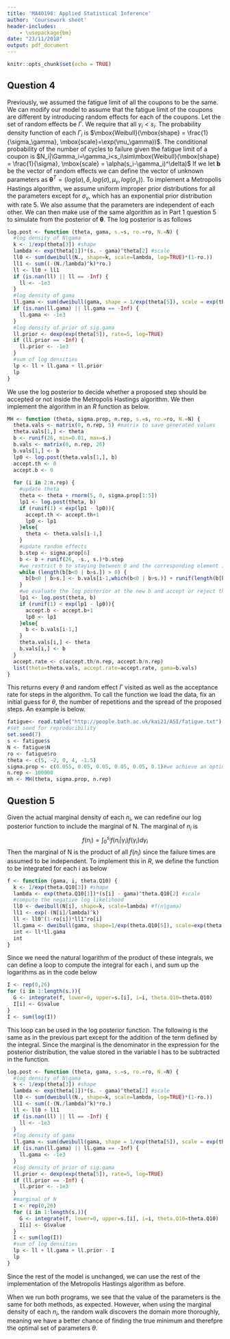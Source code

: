 ```yaml
---
title: 'MA40198: Applied Statistical Inference'
author: 'Coursework sheet'
header-includes:
    - \usepackage{bm}
date: "23/11/2018"
output: pdf_document
---
```


```r
knitr::opts_chunk$set(echo = TRUE)
```

## Question 4
Previously, we assumed the fatigue limit of all the coupons to be the same. We can modify our model to assume that the fatigue limit of the coupons are different by introducing random effects for each of the coupons. Let the set of random effects be $\Gamma$. We require that all $\gamma_i< s_i$. The probability density function of each $\Gamma_i$ is $\mbox{Weibull}(\mbox{shape} = \frac{1}{\sigma_\gamma}, \mbox{scale}=\exp(\mu_\gamma))$. The conditional probability of the number of cycles to failure given the fatigue limit of a coupon is  $N_i|\Gamma_i=\gamma_i<s_i\sim\mbox{Weibull}(\mbox{shape} = \frac{1}{\sigma}, \mbox{scale} = \alpha(s_i-\gamma_i)^\delta)$ If we let $\boldsymbol{b}$ be the vector of random effects we can define the vector of unknown parameters as $\boldsymbol{\theta}^T=(log(\alpha), \delta, log(\sigma), \mu_\gamma, log(\sigma_\gamma))$. To implement a Metropolis Hastings algorithm, we assume uniform improper prior distributions for all the parameters except for $\sigma_\gamma$, which has an exponential prior distribution with rate 5. We also assume that the parameters are independent of each other. We can then make use of the same algorithm as in Part 1 question 5 to simulate from the posterior of $\boldsymbol{\theta}$. The log posterior is as follows

```r
log.post <- function (theta, gama, s.=s, ro.=ro, N.=N) {
  #log density of N|gama
  k <- 1/exp(theta[3]) #shape
  lambda <- exp(theta[1])*(s. - gama)^theta[2] #scale
  ll0 <- sum(dweibull(N., shape=k, scale=lambda, log=TRUE)*(1-ro.))
  ll1 <- sum((-(N./lambda)^k)*ro.)
  ll <- ll0 + ll1
  if (is.nan(ll) || ll == -Inf) {
    ll <- -1e3
  }
  #log density of gama
  ll.gama <- sum(dweibull(gama, shape = 1/exp(theta[5]), scale = exp(theta[4]), log=TRUE))
  if (is.nan(ll.gama) || ll.gama == -Inf) {
    ll.gama <- -1e3
  }
  #log density of prior of sig.gama
  ll.prior <- dexp(exp(theta[5]), rate=5, log=TRUE)
  if (ll.prior == -Inf) {
    ll.prior <- -1e3
  }
  #sum of log densities
  lp <- ll + ll.gama + ll.prior
  lp
}
```

We use the log posterior to decide whether a proposed step should be accepted or not inside the Metropolis Hastings algorithm. We then implement the algorithm in an $R$ function as below.

```r
MH <- function (theta, sigma.prop, n.rep, s.=s, ro.=ro, N.=N) {
  theta.vals <- matrix(0, n.rep, 5) #matrix to save generated values
  theta.vals[1,] <- theta
  b <- runif(26, min=0.01, max=s.)
  b.vals <- matrix(0, n.rep, 26)
  b.vals[1,] <- b
  lp0 <- log.post(theta.vals[1,], b)
  accept.th <- 0
  accept.b <- 0
  
  for (i in 2:n.rep) {
    #update theta
    theta <- theta + rnorm(5, 0, sigma.prop[1:5])
    lp1 <- log.post(theta, b)
    if (runif(1) < exp(lp1 - lp0)){
      accept.th <- accept.th+1
      lp0 <- lp1
    }else{
      theta <- theta.vals[i-1,]
    }
    #update random effects
    b.step <- sigma.prop[6]
    b <- b + runif(26, -s., s.)*b.step
    #we restrict b to staying between 0 and the corresponding element in s
    while (length(b[b<0 | b>s.]) > 0) {
      b[b<0 | b>s.] <- b.vals[i-1,which(b<0 | b>s.)] + runif(length(b[b<0 | b>s.]), -s., s.)*b.step 
    }
    #we evaluate the log posterior at the new b and accept or reject the step
    lp1 <- log.post(theta, b)
    if (runif(1) < exp(lp1 - lp0)){
      accept.b <- accept.b+1
      lp0 <- lp1
    }else{
      b <- b.vals[i-1,]
    }
    theta.vals[i,] <- theta
    b.vals[i,] <- b
  }
  accept.rate <- c(accept.th/n.rep, accept.b/n.rep)
  list(theta=theta.vals, accept.rate=accept.rate, gama=b.vals)
}
```

This returns every $\theta$ and random effect $\Gamma$ visited as well as the acceptance rate for steps in the algorithm. To call the function we load the data, fix an initial guess for $\theta$, the number of repetitions and the spread of the proposed steps. An example is below.

```r
fatigue<- read.table("http://people.bath.ac.uk/kai21/ASI/fatigue.txt")
#set seed for reproducibility
set.seed(7)
s <- fatigue$s
N <- fatigue$N
ro <- fatigue$ro
theta <- c(5, -2, 0, 4, -1.5)
sigma.prop <- c(0.055, 0.05, 0.05, 0.05, 0.05, 0.1)#we achieve an optimal acceptance rate using these proposal standard deviations
n.rep <- 100000
mh <- MH(theta, sigma.prop, n.rep)
```

## Question 5
Given the actual marginal density of each $n_i$, we can redefine our log posterior function to include the marginal of N. The marginal of $n_i$ is
$$f(n_i)=\int_{0}^{s_i}f(n_i|\gamma_i)f(\gamma_i)d\gamma_i$$
Then the marginal of N is the product of all $f(n_i)$ since the failure times are assumed to be independent. To implement this in $R$, we define the function to be integrated for each i as below
```r
f <- function (gama, i, theta.Q10) {
  k <- 1/exp(theta.Q10[3]) #shape
  lambda <- exp(theta.Q10[1])*(s[i] - gama)^theta.Q10[2] #scale
  #compute the negative log likelihood
  ll0 <- dweibull(N[i], shape=k, scale=lambda) #f(n|gama)
  ll1 <- exp(-(N[i]/lambda)^k)
  ll <- ll0^(1-ro[i])*ll1^ro[i]
  ll.gama <- dweibull(gama, shape=1/exp(theta.Q10[5]), scale=exp(theta.Q10[4]))
  int <- ll*ll.gama
  int
}
```
Since we need the natural logarithm of the product of these integrals, we can define a loop to compute the integral for each i, and sum up the logarithms as in the code below
```r
I <- rep(0,26)
for (i in 1:length(s.)){
  G <- integrate(f, lower=0, upper=s.[i], i=i, theta.Q10=theta.Q10)
  I[i] <- G$value
}
I <- sum(log(I))
```
This loop can be used in the log posterior function. The following is the same as in the previous part except for the addition of the term defined by the integral. Since the marginal is the denominator in the expression for the posterior distribution, the value stored in the variable I has to be subtracted in the function.
```r
log.post <- function (theta, gama, s.=s, ro.=ro, N.=N) {
  #log density of N|gama
  k <- 1/exp(theta[3]) #shape
  lambda <- exp(theta[1])*(s. - gama)^theta[2] #scale
  ll0 <- sum(dweibull(N., shape=k, scale=lambda, log=TRUE)*(1-ro.))
  ll1 <- sum((-(N./lambda)^k)*ro.)
  ll <- ll0 + ll1
  if (is.nan(ll) || ll == -Inf) {
    ll <- -1e3
  }
  #log density of gama
  ll.gama <- sum(dweibull(gama, shape = 1/exp(theta[5]), scale = exp(theta[4]), log=TRUE))
  if (is.nan(ll.gama) || ll.gama == -Inf) {
    ll.gama <- -1e3
  }
  #log density of prior of sig.gama
  ll.prior <- dexp(exp(theta[5]), rate=5, log=TRUE)
  if (ll.prior == -Inf) {
    ll.prior <- -1e3
  }
  #marginal of N
  I <- rep(0,26)
  for (i in 1:length(s.)){
    G <- integrate(f, lower=0, upper=s.[i], i=i, theta.Q10=theta.Q10)
    I[i] <- G$value
  }
  I <- sum(log(I))
  #sum of log densities
  lp <- ll + ll.gama + ll.prior - I
  lp
}
```
Since the rest of the model is unchanged, we can use the rest of the implementation of the Metropolis Hastings algorithm as before.

When we run both programs, we see that the value of the parameters is the same for both methods, as expected. However, when using the marginal density of each $n_i$, the random walk discovers the domain more thoroughly, meaning we have a better chance of finding the true minimum and therefpre the optimal set of parameters $\theta$. 
